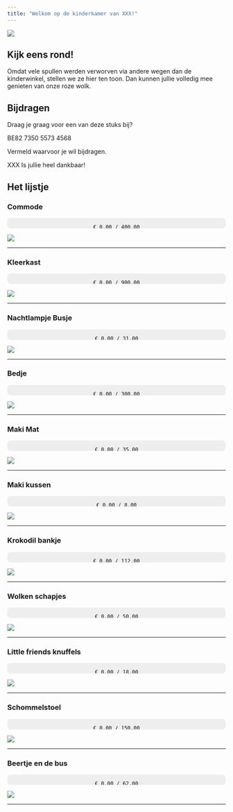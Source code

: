 ```yaml
---
title: "Welkom op de kinderkamer van XXX!"
---
```


![](images/kamer.png)

## Kijk eens rond!

Omdat vele spullen werden verworven via andere wegen dan de kinderwinkel, stellen we ze hier ten toon. Dan kunnen jullie volledig mee genieten van onze roze wolk.

## Bijdragen

Draag je graag voor een van deze stuks bij?

BE82 7350 5573 4568

Vermeld waarvoor je wil bijdragen.

XXX Is jullie heel dankbaar!

## Het lijstje

### Commode

<div style="width:100%;background:#eee;border-radius:8px;overflow:hidden;height:24px;margin:1em 0;text-align:center;">
    € 0.00 / 400.00
  <div style="width:50%;background:#4CAF50;height:100%;text-align:center;color:white;line-height:24px;font-weight:bold;">
    € 0.00 / 400.00
  </div>
</div>

![](images/commode.jpg)

---

### Kleerkast

<div style="width:100%;background:#eee;border-radius:8px;overflow:hidden;height:24px;margin:1em 0;text-align:center;">
    € 0.00 / 900.00
  <div style="width:50%;background:#4CAF50;height:100%;text-align:center;color:white;line-height:24px;font-weight:bold;">
    € 0.00 / 900.00
  </div>
</div>

![](images/kast.jpg)


---

### Nachtlampje Busje

<div style="width:100%;background:#eee;border-radius:8px;overflow:hidden;height:24px;margin:1em 0;text-align:center;">
    € 0.00 / 31.00
  <div style="width:50%;background:#4CAF50;height:100%;text-align:center;color:white;line-height:24px;font-weight:bold;">
    € 0.00 / 31.00
  </div>
</div>

![](images/nachtlamp.jpg)

---

### Bedje

<div style="width:100%;background:#eee;border-radius:8px;overflow:hidden;height:24px;margin:1em 0;text-align:center;">
    € 0.00 / 300.00
  <div style="width:50%;background:#4CAF50;height:100%;text-align:center;color:white;line-height:24px;font-weight:bold;">
    € 0.00 / 300.00
  </div>
</div>

![](images/bedje.jpg)

---

### Maki Mat

<div style="width:100%;background:#eee;border-radius:8px;overflow:hidden;height:24px;margin:1em 0;text-align:center;">
    € 0.00 / 35.00
  <div style="width:50%;background:#4CAF50;height:100%;text-align:center;color:white;line-height:24px;font-weight:bold;">
    € 0.00 / 35.00
  </div>
</div>

![](images/maki_mat.jpg)

---

### Maki kussen

<div style="width:100%;background:#eee;border-radius:8px;overflow:hidden;height:24px;margin:1em 0;text-align:center;">
    € 0.00 / 8.00
  <div style="width:50%;background:#4CAF50;height:100%;text-align:center;color:white;line-height:24px;font-weight:bold;">
    € 0.00 / 8.00
  </div>
</div>

![](images/maki_kussen.jpg)

---

### Krokodil bankje

<div style="width:100%;background:#eee;border-radius:8px;overflow:hidden;height:24px;margin:1em 0;text-align:center;">
    € 0.00 / 112.00
  <div style="width:50%;background:#4CAF50;height:100%;text-align:center;color:white;line-height:24px;font-weight:bold;">
    € 0.00 / 112.00
  </div>
</div>

![](images/krokodil.jpg)

---

### Wolken schapjes

<div style="width:100%;background:#eee;border-radius:8px;overflow:hidden;height:24px;margin:1em 0;text-align:center;">
    € 0.00 / 50.00
  <div style="width:50%;background:#4CAF50;height:100%;text-align:center;color:white;line-height:24px;font-weight:bold;">
    € 0.00 / 50.00
  </div>
</div>

![](images/schapjes.jpg)

---

### Little friends knuffels

<div style="width:100%;background:#eee;border-radius:8px;overflow:hidden;height:24px;margin:1em 0;text-align:center;">
    € 0.00 / 18.00
  <div style="width:50%;background:#4CAF50;height:100%;text-align:center;color:white;line-height:24px;font-weight:bold;">
    € 0.00 / 18.00
  </div>
</div>

![](images/little_friends.jpg)

---

### Schommelstoel

<div style="width:100%;background:#eee;border-radius:8px;overflow:hidden;height:24px;margin:1em 0;text-align:center;">
    € 0.00 / 150.00
  <div style="width:50%;background:#4CAF50;height:100%;text-align:center;color:white;line-height:24px;font-weight:bold;">
    € 0.00 / 150.00
  </div>
</div>

![](images/schommelstoel.jpg)

---

### Beertje en de bus

<div style="width:100%;background:#eee;border-radius:8px;overflow:hidden;height:24px;margin:1em 0;text-align:center;">
    € 0.00 / 62.00
  <div style="width:50%;background:#4CAF50;height:100%;text-align:center;color:white;line-height:24px;font-weight:bold;">
    € 0.00 / 62.00
  </div>
</div>

![](images/bus_en_beer.jpg)

---
